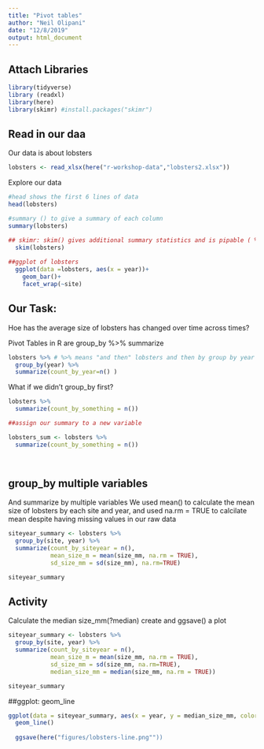 ```yaml
---
title: "Pivot tables"
author: "Neil Olipani"
date: "12/8/2019"
output: html_document
---
```


## Attach Libraries 

```r
library(tidyverse)
library (readxl)
library(here)
library(skimr) #install.packages("skimr")

```

## Read in our daa 

Our data is about lobsters 

```r
lobsters <- read_xlsx(here("r-workshop-data","lobsters2.xlsx"))
```


Explore our data

```r

#head shows the first 6 lines of data
head(lobsters)

#summary () to give a summary of each column 
summary(lobsters)

## skimr: skim() gives additional summary statistics and is pipable ( %>% )
  skim(lobsters)
  
##ggplot of lobsters 
  ggplot(data =lobsters, aes(x = year))+ 
    geom_bar()+
    facet_wrap(~site)

```

## Our Task:

Hoe has the average size of lobsters has changed over time across times?

Pivot Tables in R are group_by %>% summarize 

```r
lobsters %>% # %>% means "and then" lobsters and then by group by year and then etc.
  group_by(year) %>% 
  summarize(count_by_year=n() )
```

What if we didn't group_by first?

```r
lobsters %>% 
  summarize(count_by_something = n())

##assign our summary to a new variable 

lobsters_sum <- lobsters %>% 
  summarize(count_by_something = n())

  
```

## group_by multiple variables
And summarize by multiple variables 
We used mean() to calculate the mean size of lobsters by each site and year, and used na.rm = TRUE to calcilate mean despite having missing values in our raw data


```r
siteyear_summary <- lobsters %>% 
  group_by(site, year) %>% 
  summarize(count_by_siteyear = n(), 
            mean_size_m = mean(size_mm, na.rm = TRUE),
            sd_size_mm = sd(size_mm), na.rm=TRUE)

siteyear_summary
```
## Activity 

 Calculate the median size_mm(?median)
 create and ggsave() a plot 
 
```r
siteyear_summary <- lobsters %>% 
  group_by(site, year) %>% 
  summarize(count_by_siteyear = n(), 
            mean_size_m = mean(size_mm, na.rm = TRUE),
            sd_size_mm = sd(size_mm, na.rm=TRUE),
            median_size_mm = median(size_mm, na.rm = TRUE))

siteyear_summary
```
 

##ggplot: geom_line 

```r
ggplot(data = siteyear_summary, aes(x = year, y = median_size_mm, color = site))+ 
  geom_line()
  
  ggsave(here("figures/lobsters-line.png""))
```


